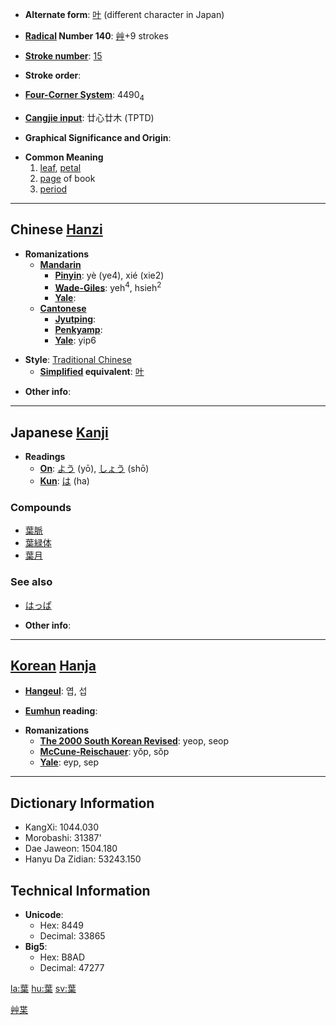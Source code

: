 * '''Alternate form''': [[叶]] (different character in Japan)

* '''[[Wiktionary:Chinese radical index| Radical]] Number 140''': [[Wiktionary:Chinese radical index 艸|艸]]+9 strokes

* '''[[Wiktionary:Chinese total strokes index|Stroke number]]''': [[Wiktionary:Chinese total strokes index 15|15]]

* '''Stroke order''': 

* '''[[Wiktionary:Chinese four corner index|Four-Corner System]]''': 4490<sub>4</sub>

* '''[[Wiktionary:Chinese Cangjie index|Cangjie input]]''': 廿心廿木 (TPTD)

* '''Graphical Significance and Origin''': 

* '''Common Meaning'''
*# [[leaf]], [[petal]]
*# [[page]] of book
*# [[period]]

----

== Chinese [[Hanzi]] ==

* '''Romanizations'''
** '''[[Mandarin]]'''
*** '''[[Pinyin]]''': yè (ye4), xié (xie2)
*** '''[[Wade-Giles]]''': yeh<sup>4</sup>, hsieh<sup>2</sup>
*** '''[[Yale]]''': 
** '''[[Cantonese]]'''
*** '''[[Jyutping]]''':
*** '''[[Penkyamp]]''': 
*** '''[[Yale]]''': yip6

* '''Style''': [[Traditional Chinese]] 
** '''[[Simplified Chinese|Simplified]] equivalent''': [[叶]]

* '''Other info''': 

----

== Japanese [[Kanji]] ==

* '''Readings'''
** '''[[On]]''': [[よう]] (yō), [[しょう]] (shō)
** '''[[Kun]]''': [[は]] (ha)

===Compounds===
*[[葉脈]]
*[[葉緑体]]
*[[葉月]]

===See also===
*[[はっぱ]]

* '''Other info''':  

----

== [[Korean]] [[Hanja]] ==

* '''[[Hangeul]]''': 엽, 섭

* '''[[Eumhun]] reading''': 

* '''Romanizations'''
** '''[[The 2000 South Korean Revised Romanization|The 2000 South Korean Revised]]''': yeop, seop
** '''[[McCune-Reischauer]]''': yŏp, sŏp
** '''[[Yale]]''': eyp, sep

----

== Dictionary Information ==

* KangXi: 1044.030
* Morobashi: 31387'
* Dae Jaweon: 1504.180
* Hanyu Da Zidian: 53243.150

== Technical Information ==

* '''Unicode''':
** Hex: 8449
** Decimal: 33865
* '''Big5''':
** Hex: B8AD
** Decimal: 47277

[[Category:CJKV simplified characters which already existed as traditional characters|艸枼]]

[[la:葉]]
[[hu:葉]]
[[sv:葉]]